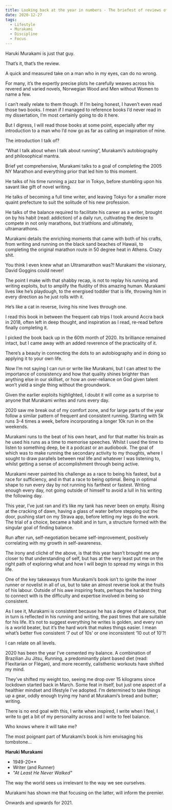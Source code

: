 ```yaml
---
title: Looking back at the year in numbers - The briefest of reviews of the life and works of Haruki Murakami
date: 2020-12-27
tags:
  - Lifestyle
  - Murakami
  - Discipline
  - Focus
---
```

Haruki Murakami is just that guy. 

That’s it, that’s the review. 

A quick and measured take on a man who in my eyes, can do no wrong. 

For many, it’s the expertly precise plots he carefully weaves across his revered and varied novels, Norwegian Wood and Men without Women to name a few. 

I can’t really relate to them though. If I’m being honest, I haven’t even read those two books. I mean if I managed to reference books I’d never read in my dissertation, I’m most certainly going to do it here.

But I digress, I will read those books at some point, especially after my introduction to a man who I’d now go as far as calling an inspiration of mine. 

The introduction I talk of? 

“What I talk about when I talk about running”, Murakami’s autobiography and philosophical mantra. 

Brief yet comprehensive, Murakami talks to a goal of completing the 2005 NY Marathon and everything prior that led him to this moment. 

He talks of his time running a jazz bar in Tokyo, before stumbling upon his savant like gift of novel writing. 

He talks of becoming a full time writer, and leaving Tokyo for a smaller more quaint prefecture to suit the solitude of his new profession. 

He talks of the balance required to facilitate his career as a writer, brought on by his habit (read: addiction) of a daily run, cultivating the desire to compete in not only marathons, but triathlons and ultimately, ultramarathons. 

Murakami details the enriching moments that came with both of his crafts, from writing and running on the black sand beaches of Hawaii, to completing the original marathon route in 50 degree heat in Athens. Crazy shit.

You think I even knew what an Ultramarathon was?! Murakami the visionary, David Goggins could never!

The point I make with that shabby recap, is not to replay his running and writing exploits, but to amplify the fluidity of this amazing human. Murakami lives like he’s playdough, to the energised toddler that is life, throwing him in every direction as he just rolls with it.

He’s like a cat in reverse, living his nine lives through one. 

I read this book in between the frequent cab trips I took around Accra back in 2018, often left in deep thought, and inspiration as I read, re-read before finally completing it.  

I picked the book back up in the 60th month of 2020. Its brilliance remained intact, but I came away with an added reverence of the practicality of it. 

There’s a beauty in connecting the dots to an autobiography and in doing so applying it to your own life.

Now I’m not saying I can run or write like Murakami, but I can attest to the importance of consistency and how that quality shines brighter than anything else in our skillset, or how an over-reliance on God given talent won’t yield a single thing without the groundwork.

Given the earlier exploits highlighted, I doubt it will come as a surprise to anyone that Murakami writes and runs every day. 

2020 saw me break out of my comfort zone, and for large parts of the year follow a similar pattern of frequent and consistent running. Starting with 5k runs 3-4 times a week, before incorporating a longer 10k run in on the weekends.

Murakami runs to the beat of his own heart, and for that matter his brain as he used his runs as a time to memorise speeches. Whilst I used the time to listen to something deep, be it a podcast or an audiobook. The goal of which was to make running the secondary activity to my thoughts, where I sought to draw parallels between real life and whatever I was listening to, whilst getting a sense of accomplishment through being active.

Murakami never painted his challenge as a race to being his fastest, but a race for sufficiency, and in that a race to being optimal. Being in optimal shape to run every day by not running his farthest or fastest. Writing enough every day, not going outside of himself to avoid a lull in his writing the following day. 

This year, I’ve just ran and it’s like my tank has never been on empty. Rising at the cracking of dawn, having a glass of water before stepping out the door, pushing start on my Strava app, before letting my legs do the work. The trial of a choice, became a habit and in turn, a structure formed with the singular goal of finding balance. 

Run after run, self-negotiation became self-improvement, positively correlating with my growth in self-awareness.

The irony and cliché of the above, is that this year hasn’t brought me any closer to that understanding of self, but has at the very least put me on the right path of exploring what and how I will begin to spread my wings in this life.

One of the key takeaways from Murakami’s book isn’t to ignite the inner runner or novelist in all of us, but to take an almost reverse look at the fruits of his labour. Outside of his awe inspiring feats, perhaps the hardest thing to connect with is the difficulty and expertise involved in being so consistent. 

As I see it, Murakami is consistent because he has a degree of balance, that in turn is reflected in his running and writing, the past times that are suitable for his life. It’s not to suggest everything he writes is golden, and every run is a world beater, but it’s the hard work that makes things easier. I mean what’s better five  consistent ‘7 out of 10s’  or one inconsistent ’10 out of 10’?!

I can relate on all levels. 

2020 has been the year I’ve cemented my balance. A combination of Brazilian Jiu Jitsu, Running, a predominantly plant based diet (read: Flexitarian or Flégan), and more recently, calisthenic workouts have shifted my mind. 

They’ve shifted my weight too, seeing me drop over 15 kilograms since lockdown started back in March. Some feat in itself, but just one aspect of a healthier mindset and lifestyle I’ve adopted. I’m determined to take things up a gear, oddly enough trying my hand at Murakami’s bread and butter; writing. 

There is no end goal with this, I write when inspired, I write when I feel, I write to get a bit of my personality across and I write to feel balance. 

Who knows where it will take me?

The most poignant part of Murakami’s book is him envisaging his tombstone…

**Haruki Murakami**
- 1949-20**
- Writer (and Runner)
- *"At Least He Never Walked"*


The way the world sees us irrelevant to the way we see ourselves. 

Murakami has shown me that focusing on the latter, will inform the premier. 

Onwards and upwards for 2021. 
